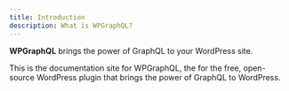 ```yaml
---
title: Introduction
description: What is WPGraphQL?
---
```


**WPGraphQL** brings the power of GraphQL to your WordPress site.

This is the documentation site for WPGraphQL, the for the free,
open-source WordPress plugin that brings the power of GraphQL to
WordPress.

